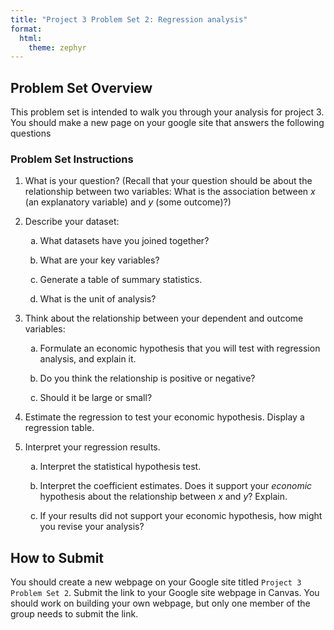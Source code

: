 ```yaml
---
title: "Project 3 Problem Set 2: Regression analysis"
format: 
  html:
    theme: zephyr
---
```

## Problem Set Overview

This problem set is intended to walk you through your analysis for project 3. You should make a new page on your google site that answers the following questions

### Problem Set Instructions

1. What is your question? (Recall that your question should be about the relationship between two variables: What is the association between $x$ (an explanatory variable) and $y$ (some outcome)?)

2. Describe your dataset:

    (a) What datasets have you joined together?

    (b) What are your key variables? 

    (c) Generate a table of summary statistics.

    (d) What is the unit of analysis?

3. Think about the relationship between your dependent and outcome variables:

    (a) Formulate an economic hypothesis that you will test with regression analysis, and explain it. 

    (b) Do you think the relationship is positive or negative? 

    (c) Should it be large or small?

4. Estimate the regression to test your economic hypothesis. Display a regression table.

5. Interpret your regression results.

    (a) Interpret the statistical hypothesis test.

    (b) Interpret the coefficient estimates. Does it support your *economic* hypothesis about the relationship between $x$ and $y$? Explain.

    (c) If your results did not support your economic hypothesis, how might you revise your analysis?


## How to Submit

You should create a new webpage on your Google site titled `Project 3 Problem Set 2`. Submit the link to your Google site webpage in Canvas. You should work on building your own webpage, but only one member of the group needs to submit the link.